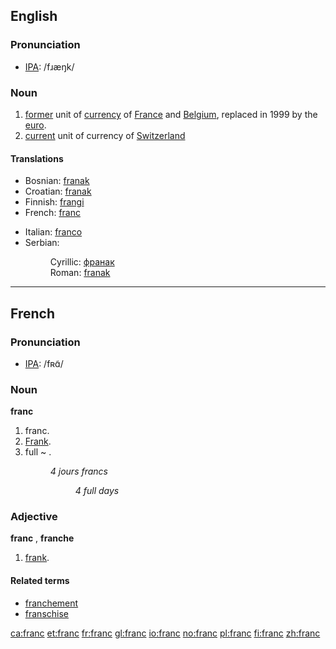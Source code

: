 ==English==

===Pronunciation===
*[[IPA]]: /fɹæŋk/

===Noun===
{{en-noun-reg}}

# [[former]] unit of [[currency]] of [[France]] and [[Belgium]], replaced in 1999 by the [[euro]].
# [[current]] unit of currency of [[Switzerland]]

====Translations====
{{top}}
*Bosnian: [[franak#Bosnian|franak]] {{m}}
*Croatian: [[franak#Croatian|franak]] {{m}}
*Finnish: [[frangi]]
*French: [[franc#French|franc]] {{m}}
{{mid}}
*Italian: [[franco]] {{m}}
*Serbian:
*:Cyrillic: [[франак#Serbian|франак]] {{m}}
*:Roman: [[franak#Serbian|franak]] {{m}}
{{bottom}}

----

==French==
===Pronunciation===
*[[IPA]]: /fʀɑ̃/
===Noun===
'''franc''' {{m}}
# franc.
# [[Frank]].
# full ~ .
#:''4 jours francs''
#::''4 full days''
===Adjective===
'''franc''' {{m}}, '''franche''' {{f}}
# [[frank]].
====Related terms====
*[[franchement]]
*[[franschise]]

[[ca:franc]]
[[et:franc]]
[[fr:franc]]
[[gl:franc]]
[[io:franc]]
[[no:franc]]
[[pl:franc]]
[[fi:franc]]
[[zh:franc]]